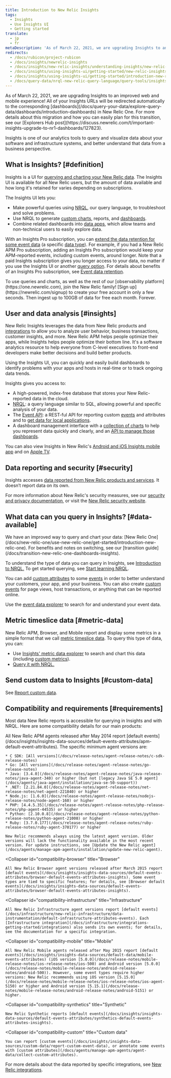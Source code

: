 ```yaml
---
title: Introduction to New Relic Insights
tags:
  - Insights
  - Use Insights UI
  - Getting started
translate:
  - jp
  - fr
metaDescription: 'As of March 22, 2021, we are upgrading Insights to an improved web and mobile experience with New Relic One Dashboards.'
redirects:
  - /docs/rubicon/project-rubicon
  - /docs/insights/newrelic-insights
  - /docs/insights/new-relic-insights/understanding-insights/new-relic-insights
  - /docs/insights/using-insights-ui/getting-started/new-relic-insights
  - /docs/insights/using-insights-ui/getting-started/introduction-new-relic-insights
  - /docs/query-data/nrql-new-relic-query-language/query-tools/insights-query-gather-visualize-data
---
```


<Callout variant="important">
  As of March 22, 2021, we are upgrading Insights to an improved web and mobile experience! All of your Insights URLs will be redirected automatically to the corresponding [dashboards](/docs/query-your-data/explore-query-data/dashboards/introduction-dashboards) in New Relic One. For more details about this migration and how you can easily plan for this transition, see our [Explorers Hub post](https://discuss.newrelic.com/t/important-insights-upgrade-to-nr1-dashboards/127823).
</Callout>

Insights is one of our analytics tools to query and visualize data about your software and infrastructure systems, and better understand that data from a business perspective.

## What is Insights? [#definition]

Insights is a UI for [querying and charting your New Relic data](/docs/using-new-relic/data/understand-data/query-new-relic-data). The Insights UI is available for all New Relic users, but the amount of data available and how long it's retained for varies depending on subscriptions.

The Insights UI lets you:

* Make powerful queries using [NRQL](/docs/query-data/nrql-new-relic-query-language/getting-started/introduction-nrql), our query language, to troubleshoot and solve problems.
* Use NRQL to generate [custom charts](/docs/insights/use-insights-ui/manage-dashboards/add-customize-nrql-charts), reports, and [dashboards](/docs/insights/use-insights-ui/manage-dashboards/create-edit-insights-dashboards).
* Combine related dashboards into [data apps](/docs/insights/new-relic-insights/data-apps/building-data-apps), which allow teams and non-technical users to easily explore data.

With an Insights Pro subscription, you can [extend the data retention for some event data](/docs/accounts/accounts/data-management/event-data-retention#insights-pro) (a specific [data type](/docs/using-new-relic/data/understand-data/new-relic-data-types)). For example, if you had a New Relic APM Pro subscription, adding an Insights Pro subscription would keep your APM-reported events, including custom events, around longer. Note that a paid Insights subscription gives you longer access to your data, no matter if you use the Insights UI or another [query option](/docs/using-new-relic/data/understand-data/query-new-relic-data). For details about benefits of an Insights Pro subscription, see [Event data retention](/docs/accounts/accounts/data-management/event-data-retention#insights-pro).

<Callout variant="tip">
  To use queries and charts, as well as the rest of our [observability platform](https://one.newrelic.com), join the New Relic family! [Sign up](https://newrelic.com/signup) to create your free account in only a few seconds. Then ingest up to 100GB of data for free each month. Forever.
</Callout>

## User and data analysis [#insights]

New Relic Insights leverages the data from New Relic products and [integrations](https://newrelic.com/integrations) to allow you to analyze user behavior, business transactions, customer insights, and more. New Relic APM helps people optimize their apps, while Insights helps people optimize their bottom line. It's a software analytics resource to help everyone from C-level executives to front-end developers make better decisions and build better products.

Using the Insights UI, you can quickly and easily build dashboards to identify problems with your apps and hosts in real-time or to track ongoing data trends.

Insights gives you access to:

* A high-powered, index-free database that stores your New Relic-reported data in the cloud.
* [NRQL](/docs/query-data/nrql-new-relic-query-language/getting-started/introduction-nrql): a query language similar to SQL, allowing powerful and specific analysis of your data.
* The [Event API](/docs/insights/insights-data-sources/custom-data/introduction-event-api): a REST-ful API for reporting custom [events](/docs/using-new-relic/data/understand-data/new-relic-data-types#event-data) and attributes and to [get data for local applications](/docs/insights/new-relic-insights/querying-data-remotely/querying-your-data-remotely).
* A dashboard management interface with a [collection of charts](/docs/insights/use-insights-ui/manage-dashboards/chart-types) to help you represent data quickly and clearly, and an [API to manage those dashboards](/docs/insights/insights-api/manage-dashboards/insights-dashboard-api).

You can also view Insights in New Relic's [Android and iOS Insights mobile app](/docs/mobile-monitoring/new-relic-mobile-apps/insights-app/insights-app-android-ios) and on [Apple TV](/docs/mobile-monitoring/new-relic-mobile-apps/insights-app/insights-app-apple-tv).

## Data reporting and security [#security]

Insights accesses [data reported from New Relic products and services](/docs/insights/insights-data-sources/default-data/insights-default-data-other-new-relic-products). It doesn’t report data on its own.

For more information about New Relic's security measures, see our [security and privacy documentation](/docs/using-new-relic/new-relic-security/security/security-matters-data-privacy-new-relic), or visit the [New Relic security website](https://newrelic.com/why-new-relic/security).

## What data can you query in Insights? [#data-available]

<Callout variant="important">
  We have an improved way to query and chart your data: [New Relic One](/docs/new-relic-one/use-new-relic-one/get-started/introduction-new-relic-one). For benefits and notes on switching, see our [transition guide](/docs/transition-new-relic-one-dashboards-insights).
</Callout>

To understand the type of data you can query in Insights, see [Introduction to NRQL.](/docs/query-data/nrql-new-relic-query-language/getting-started/introduction-nrql#what-you-can-query) To get started querying, see [Start learning NRQL](/docs/query-data/nrql-new-relic-query-language/getting-started/introduction-nrql#start-learning).

You can add [custom attributes](/docs/insights/new-relic-insights/decorating-events/insights-custom-attributes) to some [events](/docs/using-new-relic/data/understand-data/new-relic-data-types#events-new-relic) in order to better understand your customers, your app, and your business. You can also create [custom events](/docs/insights/new-relic-insights/adding-querying-data/inserting-custom-events) for page views, host transactions, or anything that can be reported online.

Use the [event data explorer](/docs/insights/explore-data/data-explorer/event-explorer-query-chart-your-event-data) to search for and understand your event data.

## Metric timeslice data [#metric-data]

New Relic APM, Browser, and Mobile report and display some metrics in a simple format that we call [metric timeslice data](/docs/using-new-relic/data/understand-data/new-relic-data-types#timeslice-data). To query this type of data, you can:

* Use [Insights' metric data explorer](/docs/insights/new-relic-insights/explore/metric-data-explorer-search-chart-metrics-sent-new-relic-agents) to search and chart this data (including [custom metrics](/docs/agents/manage-apm-agents/agent-metrics/custom-metrics)).
* [Query it with NRQL.](/docs/query-data/nrql-new-relic-query-language/nrql-query-tutorials/query-metric-timeslice-data-nrql)

## Send custom data to Insights [#custom-data]

See [Report custom data](/docs/insights/insights-data-sources/custom-data/send-custom-data-insights).

## Compatibility and requirements [#requirements]

Most data New Relic reports is accessible for querying in Insights and with NRQL. Here are some compatibility details for our main products:

<CollapserGroup>
  <Collapser
    id="compatibility-apm"
    title="APM"
  >
    All New Relic APM agents released after May 2014 report [default events](/docs/insights/insights-data-sources/default-events-attributes/apm-default-event-attributes). The specific minimum agent versions are:

    * C SDK: [All versions](/docs/release-notes/agent-release-notes/c-sdk-release-notes)
    * Go: [All versions](/docs/release-notes/agent-release-notes/go-release-notes)
    * Java: [3.4.0](/docs/release-notes/agent-release-notes/java-release-notes/java-agent-340) or higher (but not [legacy Java SE 5.0 agent](/docs/agents/java-agent/installation/java-se-50-support))
    * .NET: [2.21.84.0](/docs/release-notes/agent-release-notes/net-release-notes/net-agent-221840) or higher
    * Node.js: [1.6.0](/docs/release-notes/agent-release-notes/nodejs-release-notes/node-agent-160) or higher
    * PHP: [4.4.5.35](/docs/release-notes/agent-release-notes/php-release-notes/php-agent-44535) or higher
    * Python: [2.10.0.8](/docs/release-notes/agent-release-notes/python-release-notes/python-agent-21008) or higher
    * Ruby: [3.7.0.177](/docs/release-notes/agent-release-notes/ruby-release-notes/ruby-agent-370177) or higher

    New Relic recommends always using the latest agent version. Older versions will lack the functionality available in the most recent version. For update instructions, see [Update the New Relic agent](/docs/agents/manage-apm-agents/installation/update-new-relic-agent).
  </Collapser>

  <Collapser
    id="compatibility-browser"
    title="Browser"
  >
    All New Relic Browser agent versions released after March 2015 report [default events](/docs/insights/insights-data-sources/default-events-attributes/browser-default-events-attributes-insights). Some event types are tied to specific features; for details, see [Browser default events](/docs/insights/insights-data-sources/default-events-attributes/browser-default-events-attributes-insights).
  </Collapser>

  <Collapser
    id="compatibility-infrastructure"
    title="Infrastructure"
  >
    All New Relic Infrastructure agent versions report [default events](/docs/infrastructure/new-relic-infrastructure/data-instrumentation/default-infrastructure-attributes-events). Each [Infrastructure integration](/docs/infrastructure/integrations-getting-started/integrations) also sends its own events; for details, see the documentation for a specific integration.
  </Collapser>

  <Collapser
    id="compatibility-mobile"
    title="Mobile"
  >
    All New Relic Mobile agents released after May 2015 report [default events](/docs/insights/insights-data-sources/default-data/mobile-events-attributes) (iOS version [5.0.0](/docs/release-notes/mobile-release-notes/ios-release-notes/ios-500) and Android version [5.0.0](/docs/release-notes/mobile-release-notes/android-release-notes/android-500)). However, some event types require higher versions: New Relic recommends using iOS version [5.15.0](/docs/release-notes/mobile-release-notes/ios-release-notes/ios-agent-5150) or higher and Android version [5.15.1](/docs/release-notes/mobile-release-notes/android-release-notes/android-5151) or higher.
  </Collapser>

  <Collapser
    id="compatibility-synthetics"
    title="Synthetic"
  >
    New Relic Synthetic reports [default events](/docs/insights/insights-data-sources/default-events-attributes/synthetics-default-events-attributes-insights).
  </Collapser>

  <Collapser
    id="compatibility-custom"
    title="Custom data"
  >
    You can report [custom events](/docs/insights/insights-data-sources/custom-data/report-custom-event-data), or annotate some events with [custom attributes](/docs/agents/manage-apm-agents/agent-data/collect-custom-attributes).
  </Collapser>
</CollapserGroup>

For more details about the data reported by specific integrations, see [New Relic integrations](https://newrelic.com/integrations).

